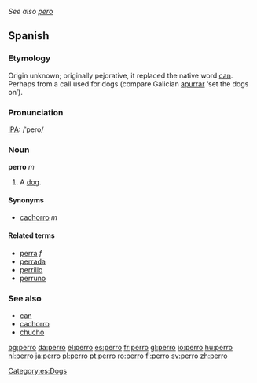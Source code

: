 ''See also [[pero]]''
==Spanish==

===Etymology===
Origin unknown; originally pejorative, it replaced the native word [[can]].  Perhaps from a call used for dogs (compare Galician [[apurrar]] ‘set the dogs on’).

===Pronunciation===
[[IPA]]: /ˈpero/

===Noun===
'''perro''' ''m''
#A [[dog]]. 

====Synonyms====
*[[cachorro]] ''m''

====Related terms====
*[[perra]] ''f''
*[[perrada]]
*[[perrillo]]
*[[perruno]]

===See also===
*[[can]]
*[[cachorro]] {{m}}
*[[chucho]] {{m}}

[[Category:es:Dogs]]

[[bg:perro]]
[[da:perro]]
[[el:perro]]
[[es:perro]]
[[fr:perro]]
[[gl:perro]]
[[io:perro]]
[[hu:perro]]
[[nl:perro]]
[[ja:perro]]
[[pl:perro]]
[[pt:perro]]
[[ro:perro]]
[[fi:perro]]
[[sv:perro]]
[[zh:perro]]